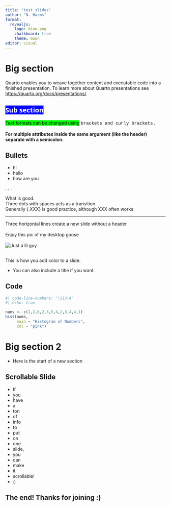 ```yaml
---
title: "test slides"
author: "N. Harms"
format: 
  revealjs:
    logo: dino.png
    chalkboard: true
    theme: moon
editor: visual
---
```


# Big section

Quarto enables you to weave together content and executable code into a finished presentation. To learn more about Quarto presentations see <https://quarto.org/docs/presentations/>.

## [Sub section]{style="color: white; background-color: blue; font-family: Sans"} {background-image="cacti.jpg" background-opacity="0.4"}

[Text formats can be changed using]{style="background-color: lime"} [brackets and curly brackets.]{style="font-family: 'Courier New'"} <br> <br> **For multiple attributes inside the same argument (like the header) separate with a semicolon.** <!--# This is how you comment. <br> is used to break paragraphs. -->

## Bullets

::: incremental
-   hi
-   hello
-   how are you
:::

. . .

What is good. <br> Three dots with spaces acts as a transition. <br> Generally {.XXX} is good practice, although XXX often works

---

Three horizontal lines create a new slide without a header <br><br> Enjoy this pic of my desktop goose <br><br> ![Just a lil guy](hönk.png)

## {background-color="aquamarine"}

This is how you add color to a slide.

-   You can also include a title if you want.

## Code

```r
#| code-line-numbers: "|1|3-4"
#| echo: true

nums <- c(1,2,6,2,3,5,4,2,3,4,4,1)
hist(nums,
     main = "Histogram of Numbers",
     col = "pink")
```

# Big section 2 {background-color="#96BB3C"}

-   Here is the start of a new section

## Scrollable Slide {.scrollable}

-   If
-   you
-   have
-   a
-   ton
-   of
-   info
-   to
-   put
-   on
-   one
-   slide,
-   you
-   can
-   make
-   it
-   scrollable!
-   :)

## The end! Thanks for joining :) {.center}
